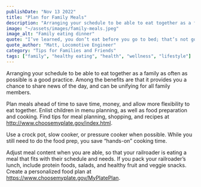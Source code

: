 ```yaml
---
publishDate: "Nov 13 2022"
title: "Plan for Family Meals"
description: "Arranging your schedule to be able to eat together as a family as often as possible is a good practice."
image: "~/assets/images/family-meals.jpeg"
image_alt: "Family eating dinner"
quote: "I’ve learned, you don’t eat before you go to bed; that’s not good for you. I try to eat a couple or three hours before I know I’m going to lie down."
quote_author: "Matt, Locomotive Engineer"
category: "Tips for Families and Friends"
tags: ["family", "healthy eating", "health", "wellness", "lifestyle"]
---
```


Arranging your schedule to be able to eat together as a family as often as possible is a good practice. Among the benefits are that it provides you a chance to share news of the day, and can be unifying for all family members.

Plan meals ahead of time to save time, money, and allow more flexibility to eat together. Enlist children in menu planning, as well as food preparation and cooking. Find tips for meal planning, shopping, and recipes at http://www.choosemyplate.gov/index.html.

Use a crock pot, slow cooker, or pressure cooker when possible. While you still need to do the food prep, you save “hands-on” cooking time.

Adjust meal content when you are able, so that your railroader is eating a meal that fits with their schedule and needs. If you pack your railroader’s lunch, include protein foods, salads, and healthy fruit and veggie snacks. Create a personalized food plan at https://www.choosemyplate.gov/MyPlatePlan.